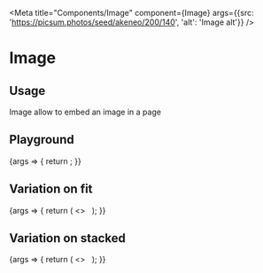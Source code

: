 
<Meta
  title="Components/Image"
  component={Image}
  args={{src: 'https://picsum.photos/seed/akeneo/200/140', 'alt': 'Image alt'}}
/>

# Image

## Usage

Image allow to embed an image in a page

## Playground

<Canvas>
  <Story name="Standard">
    {args => {
      return <Image {...args} />;
    }}
  </Story>
</Canvas>

<ArgsTable story="Standard" />

## Variation on fit
<Canvas>
  <Story name="Fit">
    {args => {
      return (
        <>
          <Image {...args} fit='contain' />
          <Image {...args} fit='cover' />
        </>
      );
    }}
  </Story>
</Canvas>

## Variation on stacked
<Canvas>
    <Story name="Stack">
        {args => {
            return (
                <>
                    <Image {...args} />
                    <Image {...args} isStacked />
                </>
            );
        }}
    </Story>
</Canvas>
